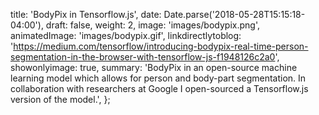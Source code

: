   title: 'BodyPix in Tensorflow.js',
  date: Date.parse('2018-05-28T15:15:18-04:00'),
  draft: false,
  weight: 2,
  image: 'images/bodypix.png',
  animatedImage: 'images/bodypix.gif',
  linkdirectlytoblog:
    'https://medium.com/tensorflow/introducing-bodypix-real-time-person-segmentation-in-the-browser-with-tensorflow-js-f1948126c2a0',
  showonlyimage: true,
  summary:
    'BodyPix in an open-source machine learning model which allows for person and body-part segmentation. In collaboration with researchers at Google I open-sourced a Tensorflow.js version of the model.',
};
